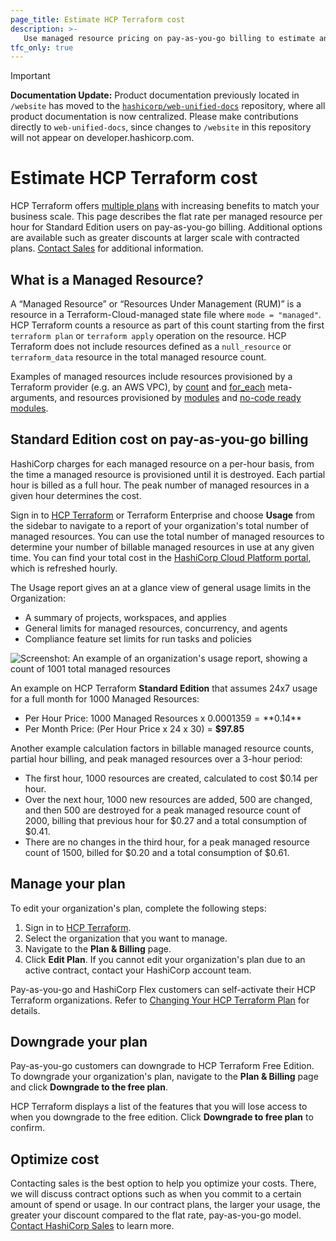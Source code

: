 ```yaml
---
page_title: Estimate HCP Terraform cost
description: >-
   Use managed resource pricing on pay-as-you-go billing to estimate and manage your costs on HCP Terraform, or contact sales to optimize your costs.
tfc_only: true
---
```


> [!IMPORTANT]  
> **Documentation Update:** Product documentation previously located in `/website` has moved to the [`hashicorp/web-unified-docs`](https://github.com/hashicorp/web-unified-docs) repository, where all product documentation is now centralized. Please make contributions directly to `web-unified-docs`, since changes to `/website` in this repository will not appear on developer.hashicorp.com.

# Estimate HCP Terraform cost

HCP Terraform offers [multiple plans](https://www.hashicorp.com/products/terraform/pricing) with increasing benefits to match your business scale. This page describes the flat rate per managed resource per hour for Standard Edition users on pay-as-you-go billing. Additional options are available such as greater discounts at larger scale with contracted plans. [Contact Sales](https://www.hashicorp.com/contact-sales) for additional information.

## What is a Managed Resource?

A “Managed Resource” or “Resources Under Management (RUM)” is a resource in a Terraform-Cloud-managed state file where `mode = "managed"`. HCP Terraform counts a resource as part of this count starting from the first `terraform plan` or `terraform apply` operation on the resource. HCP Terraform does not include resources defined as a `null_resource` or `terraform_data` resource in the total managed resource count.

Examples of managed resources include resources provisioned by a Terraform provider (e.g. an AWS VPC), by [count](/terraform/language/meta-arguments/count) and [for_each](/terraform/language/meta-arguments/for_each) meta-arguments, and resources provisioned by [modules](/terraform/language/modules) and [no-code ready modules](/terraform/cloud-docs/no-code-provisioning/module-design).  

## Standard Edition cost on pay-as-you-go billing

HashiCorp charges for each managed resource on a per-hour basis, from the time a managed resource is provisioned until it is destroyed. Each partial hour is billed as a full hour. The peak number of managed resources in a given hour determines the cost. 

Sign in to [HCP Terraform](https://app.terraform.io/) or Terraform Enterprise and choose **Usage** from the sidebar to navigate to a report of your organization's total number of managed resources. You can use the total number of managed resources to determine your number of billable managed resources in use at any given time. You can find your total cost in the [HashiCorp Cloud Platform portal](/hcp/docs/hcp/admin/billing#usage), which is refreshed hourly.

The Usage report gives an at a glance view of general usage limits in the Organization:
- A summary of projects, workspaces, and applies
- General limits for managed resources, concurrency, and agents
- Compliance feature set limits for run tasks and policies

![Screenshot: An example of an organization's usage report, showing a count of 1001 total managed resources](/img/docs/tfc-org-usage.png)

An example on HCP Terraform **Standard Edition** that assumes 24x7 usage for a full month for 1000 Managed Resources:

- Per Hour Price: 1000 Managed Resources x $0.0001359 = **$0.14**  
- Per Month Price: (Per Hour Price x 24 x 30) = **$97.85**

Another example calculation factors in billable managed resource counts, partial hour billing, and peak managed resources over a 3-hour period:

- The first hour, 1000 resources are created, calculated to cost $0.14 per hour. 
- Over the next hour, 1000 new resources are added, 500 are changed, and then 500 are destroyed for a peak managed resource count of 2000, billing that previous hour for $0.27 and a total consumption of $0.41. 
- There are no changes in the third hour, for a peak managed resource count of 1500, billed for $0.20 and a total consumption of $0.61.

## Manage your plan

To edit your organization's plan, complete the following steps:

1. Sign in to [HCP Terraform](https://app.terraform.io).
1. Select the organization that you want to manage.
1. Navigate to the **Plan & Billing** page.
1. Click **Edit Plan**. If you cannot edit your organization's plan due to an active contract, contact your HashiCorp account team.

Pay-as-you-go and HashiCorp Flex customers can self-activate their HCP Terraform organizations. Refer to [Changing Your HCP Terraform Plan](/terraform/cloud-docs/overview/change-plan) for details.

## Downgrade your plan

Pay-as-you-go customers can downgrade to HCP Terraform Free Edition. To downgrade your organization's plan, navigate to the **Plan & Billing** page and click **Downgrade to the free plan**.

HCP Terraform displays a list of the features that you will lose access to when you downgrade to the free edition. Click **Downgrade to free plan** to confirm.

## Optimize cost

Contacting sales is the best option to help you optimize your costs. There, we will discuss contract options such as when you commit to a certain amount of spend or usage. In our contract plans, the larger your usage, the greater your discount compared to the flat rate, pay-as-you-go model. [Contact HashiCorp Sales](https://www.hashicorp.com/contact-sales) to learn more.
